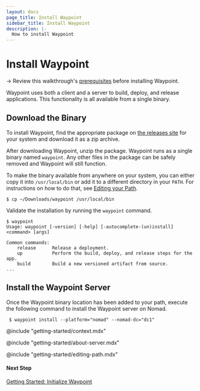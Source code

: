 ```yaml
---
layout: docs
page_title: Install Waypoint
sidebar_title: Install Waypoint
description: |-
  How to install Waypoint
---
```


# Install Waypoint

-> Review this walkthrough's [prerequisites](docs/getting-started/nomad-example-app/install-prereqs) before installing Waypoint.

Waypoint uses both a client and a server to build, deploy, and release applications. This functionality is all available from a single binary.

## Download the Binary

To install Waypoint, find the appropriate package on [the releases site](https://go.hashi.co/waypoint-beta-binaries)
for your system and download it as a zip archive.

After downloading Waypoint, unzip the package. Waypoint runs as a single binary named `waypoint`. Any other files in the package can be safely removed and Waypoint will still function.

To make the binary available from anywhere on your system, you can either copy it into `/usr/local/bin` or add it to a different directory in your `PATH`. For instructions on how to do that, see [Editing your Path](#path).

```shell
$ cp ~/Downloads/waypoint /usr/local/bin
```

Validate the installation by running the `waypoint` command.

```
$ waypoint
Usage: waypoint [-version] [-help] [-autocomplete-(un)install] <command> [args]

Common commands:
    release      Release a deployment.
    up           Perform the build, deploy, and release steps for the app.
    build        Build a new versioned artifact from source.
...
```

## Install the Waypoint Server

Once the Waypoint binary location has been added to your path, execute the following command to install the Waypoint server on Nomad.

```shell
 $ waypoint install --platform="nomad" --nomad-dc="dc1"
```

@include "getting-started/context.mdx"

@include "getting-started/about-server.mdx"

@include "getting-started/editing-path.mdx"

#### Next Step

[Getting Started: Initialize Waypoint](/docs/getting-started/nomad-example-app/init-waypoint)

